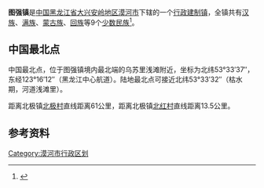 {{中国乡级行政区
| 行政区全称 = 图强镇
| 景观照片文件名 =
| 景观照片描述 =
| 汉语拼音 =
| 上级行政区 = [[黑龙江省|黑龙江省]][[大兴安岭地区|大兴安岭地区]][[漠河县|漠河县]]
| 行政区类别 = [[镇|镇]]
| LowerDivisions =六个居民委员会
| 行政区划代码 = 232723101
| 地理坐标 =
| 总面积 = 4600多平方公里
| 户籍人口 = 19424人
| 户籍人口年份 =
| 常住人口 = 
| 常住人口年份 =
| 人口密度 =
| 行政区划 = 
| 官方网站 =
| 政府驻地 = 
| 邮政编码 =165000
| 毗邻行政区 =
| 位置图文件名 =
| 位置图描述 =
}}

'''图强镇'''是[[中国|中国]][[黑龙江省|黑龙江省]][[大兴安岭地区|大兴安岭地区]][[漠河市|漠河市]]下辖的一个[[行政建制镇|行政建制镇]]，全镇共有[[汉族|汉族]]、[[满族|满族]]、[[蒙古族|蒙古族]]、[[回族|回族]]等9个[[少数民族|少数民族]]<ref>{{Cite web|title=图强镇|url=http://www.chinaquhua.cn/heilongjiang/|accessdate=2011-08-13|archiveurl=https://web.archive.org/web/20110822123644/http://www.chinaquhua.cn/heilongjiang/|archivedate=2011-08-22|dead-url=yes}}</ref>。

== 中国最北点 ==
中国最北点，位于图强镇境内最北端的乌苏里浅滩附近，坐标为北纬53°33′37″，东经123°16′12″（黑龙江中心航道）。陆地最北点可接近北纬53°33′32″（枯水期，河道浅滩里）。

距离北极镇[[北极村|北极村]]直线距离61公里，距离北极镇[[北红村|北红村]]直线距离13.5公里。

==参考资料==
{{reflist}}
{{黑龙江行政区划小作品}}
{{黑龙江省大兴安岭地区漠河市行政区划}}
[[Category:漠河市行政区划|Category:漠河市行政区划]]